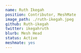 ---
name: Ruth Ikegah
position: Contributor, MeshMate
image_path: ./ruth-ikegah.jpeg
github: Ruth-ikegah
twitter: ikegahruth
blurb: Mesh Head
status: Active
meshmate: yes
---
